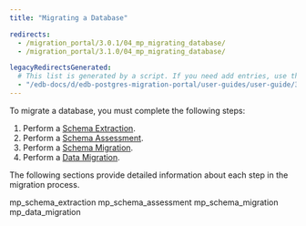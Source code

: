 ```yaml
---
title: "Migrating a Database"

redirects:
  - /migration_portal/3.0.1/04_mp_migrating_database/
  - /migration_portal/3.1.0/04_mp_migrating_database/

legacyRedirectsGenerated:
  # This list is generated by a script. If you need add entries, use the `legacyRedirects` key.
  - "/edb-docs/d/edb-postgres-migration-portal/user-guides/user-guide/3.2.0/mp_migrating_database.html"
---
```


<div id="mp_migrating_database" class="registered_link"></div>

To migrate a database, you must complete the following steps:

1.  Perform a [Schema Extraction](01_mp_schema_extraction/#mp_schema_extraction).
2.  Perform a [Schema Assessment](02_mp_schema_assessment/#mp_schema_assessment).
3.  Perform a [Schema Migration](03_mp_schema_migration/#mp_schema_migration).
4.  Perform a [Data Migration](04_mp_data_migration/#mp_data_migration).

The following sections provide detailed information about each step in the migration process.

<div class="toctree" maxdepth="3">

mp_schema_extraction mp_schema_assessment mp_schema_migration mp_data_migration

</div>
